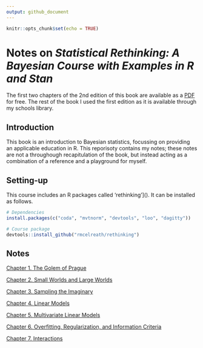 ```yaml
---
output: github_document
---
```


```r
knitr::opts_chunk$set(echo = TRUE)
```

# Notes on *Statistical Rethinking: A Bayesian Course with Examples in R and Stan*

The first two chapters of the 2nd edition of this book are available as a [PDF](statisticalrethinking2_chapters1and2.pdf) for free.
The rest of the book I used the first edition as it is available through my schools library.

## Introduction

This book is an introduction to Bayesian statistics, focussing on providing an applicable education in R.
This reporisoty contains my notes; these notes are not a throughough recapitulation of the book, but instead acting as a combination of a reference and a playground for myself.

## Setting-up

This course includes an R packages called 'rethinking']().
It can be installed as follows.

```r
# Dependencies
install.packages(c("coda", "mvtnorm", "devtools", "loo", "dagitty"))

# Course package
devtools::install_github("rmcelreath/rethinking")
```

## Notes

[Chapter 1. The Golem of Prague](ch1_the-golem-of-prague.md)

[Chapter 2. Small Worlds and Large Worlds](ch2_small-worlds-and-large-worlds.md)

[Chapter 3. Sampling the Imaginary](ch3_sampling-the-imaginary.md)

[Chapter 4. Linear Models](ch4_linear-models.md)

[Chapter 5. Multivariate Linear Models](ch5_multivariate-linear-models.md)

[Chapter 6. Overfitting, Regularization, and Information Criteria](ch6_overfitting-regularization-and-information-criteria.md)

[Chapter 7. Interactions](ch6_interactions.md)
